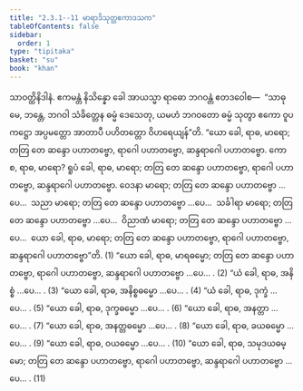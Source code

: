 ```yaml
---
title: "2.3.1--11 မာရာဒိသုတ္တဧကာဒသက"
tableOfContents: false
sidebar:
  order: 1
type: "tipitaka"
basket: "su"
book: "khan"
---
```



<DynamicBreadcrumb />

<Division number="182" book="khan">

<Paragraph number="875" book="khan">
သာဝတ္ထိနိဒါနံ. ဧကမန္တံ နိသိန္နော ခေါ အာယသ္မာ ရာဓော ဘဂဝန္တံ ဧတဒဝေါစ—  “သာဓု မေ, ဘန္တေ, ဘဂဝါ သံခိတ္တေန ဓမ္မံ ဒေသေတု, ယမဟံ ဘဂဝတော ဓမ္မံ သုတွာ ဧကော ဝူပကဋ္ဌော အပ္ပမတ္တော အာတာပီ ပဟိတတ္တော ဝိဟရေယျန်”တိ.
</Paragraph>

<Paragraph number="876" book="khan">
“ယော ခေါ, ရာဓ, မာရော; တတြ တေ ဆန္ဒော ပဟာတဗ္ဗော, ရာဂေါ ပဟာတဗ္ဗော, ဆန္ဒရာဂေါ ပဟာတဗ္ဗော. ကော စ, ရာဓ, မာရော? ရူပံ ခေါ, ရာဓ, မာရော; တတြ တေ ဆန္ဒော ပဟာတဗ္ဗော, ရာဂေါ ပဟာတဗ္ဗော, ဆန္ဒရာဂေါ ပဟာတဗ္ဗော. ဝေဒနာ မာရော; တတြ တေ ဆန္ဒော ပဟာတဗ္ဗော …ပေ…  သညာ မာရော; တတြ တေ ဆန္ဒော ပဟာတဗ္ဗော …ပေ…  သင်္ခါရာ မာရော; တတြ တေ ဆန္ဒော ပဟာတဗ္ဗော …ပေ…  ဝိညာဏံ မာရော; တတြ တေ ဆန္ဒော ပဟာတဗ္ဗော …ပေ…  ယော ခေါ, ရာဓ, မာရော; တတြ တေ ဆန္ဒော ပဟာတဗ္ဗော, ရာဂေါ ပဟာတဗ္ဗော, ဆန္ဒရာဂေါ ပဟာတဗ္ဗော”တိ. (1)
</Paragraph>

</Division>
<Division number="183" book="khan">

<Paragraph number="877" book="khan">
“ယော ခေါ, ရာဓ, မာရဓမ္မော; တတြ တေ ဆန္ဒော ပဟာတဗ္ဗော, ရာဂေါ ပဟာတဗ္ဗော, ဆန္ဒရာဂေါ ပဟာတဗ္ဗော …ပေ… . (2)
</Paragraph>

</Division>
<Division number="184" book="khan">

<Paragraph number="878" book="khan">
“ယံ ခေါ, ရာဓ, အနိစ္စံ …ပေ… . (3)
</Paragraph>

</Division>
<Division number="185" book="khan">

<Paragraph number="879" book="khan">
“ယော ခေါ, ရာဓ, အနိစ္စဓမ္မော …ပေ… . (4)
</Paragraph>

</Division>
<Division number="186" book="khan">

<Paragraph number="880" book="khan">
“ယံ ခေါ, ရာဓ, ဒုက္ခံ …ပေ… . (5)
</Paragraph>

</Division>
<Division number="187" book="khan">

<Paragraph number="881" book="khan">
“ယော ခေါ, ရာဓ, ဒုက္ခဓမ္မော …ပေ… . (6)
</Paragraph>

</Division>
<Division number="188" book="khan">

<Paragraph number="882" book="khan">
“ယော ခေါ, ရာဓ, အနတ္တာ …ပေ… . (7)
</Paragraph>

</Division>
<Division number="189" book="khan">

<Paragraph number="883" book="khan">
“ယော ခေါ, ရာဓ, အနတ္တဓမ္မော …ပေ… . (8)
</Paragraph>

</Division>
<Division number="190" book="khan">

<Paragraph number="884" book="khan">
“ယော ခေါ, ရာဓ, ခယဓမ္မော …ပေ… . (9)
</Paragraph>

</Division>
<Division number="191" book="khan">

<Paragraph number="885" book="khan">
“ယော ခေါ, ရာဓ, ဝယဓမ္မော …ပေ… . (10)
</Paragraph>

</Division>
<Division number="192" book="khan">

<Paragraph number="886" book="khan">
“ယော ခေါ, ရာဓ, သမုဒယဓမ္မော; တတြ တေ ဆန္ဒော ပဟာတဗ္ဗော, ရာဂေါ ပဟာတဗ္ဗော, ဆန္ဒရာဂေါ ပဟာတဗ္ဗော …ပေ… . (11)
</Paragraph>
</Division>